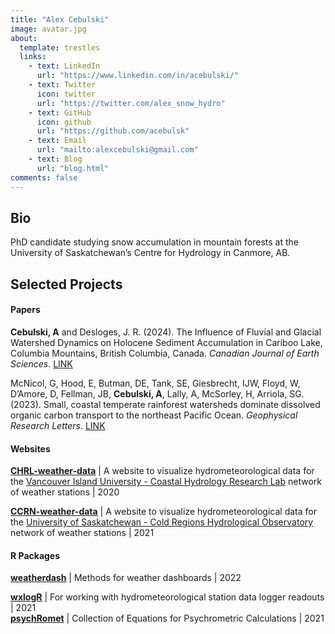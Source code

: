 ```yaml
---
title: "Alex Cebulski"
image: avatar.jpg
about:
  template: trestles
  links:
    - text: LinkedIn
      url: "https://www.linkedin.com/in/acebulski/"
    - text: Twitter
      icon: twitter
      url: "https://twitter.com/alex_snow_hydro"
    - text: GitHub
      icon: github
      url: "https://github.com/acebulsk"
    - text: Email
      url: "mailto:alexcebulski@gmail.com"
    - text: Blog
      url: "blog.html"
comments: false
---
```


::: {.column-page}

## Bio

PhD candidate studying snow accumulation in mountain forests at the University of Saskatchewan's Centre for Hydrology in Canmore, AB. 

<p></p>

## Selected Projects

#### Papers

**Cebulski, A** and Desloges, J. R. (2024). The Influence of Fluvial and Glacial Watershed Dynamics on Holocene Sediment Accumulation in Cariboo Lake, Columbia Mountains, British Columbia, Canada. *Canadian Journal of Earth Sciences*. [LINK](https://cdnsciencepub.com/doi/abs/10.1139/cjes-2023-0094)

McNicol, G, Hood, E, Butman, DE, Tank, SE, Giesbrecht, IJW, Floyd, W, D'Amore, D, Fellman, JB, **Cebulski, A**, Lally, A, McSorley, H, Arriola, SG. (2023). Small, coastal temperate rainforest watersheds dominate dissolved organic carbon transport to the northeast Pacific Ocean. *Geophysical Research Letters*. [LINK](mcnicol_et_al_2022.pdf)

#### Websites

**[CHRL-weather-data](http://graph.viu-hydromet-wx.ca/)** | A website to visualize hydrometeorological data for the [Vancouver Island University - Coastal Hydrology Research Lab](http://www.viu-hydromet-wx.ca/) network of weather stations | 2020 

**[CCRN-weather-data](https://hydronet.shinyapps.io/ccrn/)** | A website to visualize hydrometeorological data for the [University of Saskatchewan - Cold Regions Hydrological Observatory](https://research-groups.usask.ca/hydrology/) network of weather stations | 2021

#### R Packages 

**[weatherdash](https://github.com/acebulsk/weatherdash)** | Methods for weather dashboards | 2022  

**[wxlogR](https://github.com/acebulsk/wxlogR)** | For working with hydrometeorological station data logger readouts  | 2021  
**[psychRomet](https://github.com/acebulsk/psychRomet)** | Collection of Equations for Psychrometric Calculations | 2021

:::
